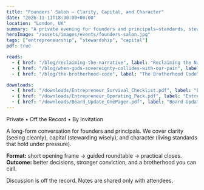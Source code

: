 ```yaml
---
title: "Founders’ Salon — Clarity, Capital, and Character"
date: "2026-11-11T18:30:00+00:00"
location: "London, UK"
summary: "A private evening for founders and principals—standards, stewardship, and long-arc thinking."
heroImage: "/assets/images/events/founders-salon.jpg"
tags: ["entrepreneurship", "stewardship", "capital"]
pdf: true

reads:
  - { href: "/blog/reclaiming-the-narrative", label: "Reclaiming the Narrative", sub: "Court-season clarity" }
  - { href: "/blog/when-gods-sovereignty-collides-with-our-pain", label: "Purpose in Pain", sub: "Endurance under fire" }
  - { href: "/blog/the-brotherhood-code", label: "The Brotherhood Code", sub: "Build your band of brothers" }

downloads:
  - { href: "/downloads/Entrepreneur_Survival_Checklist.pdf", label: "Entrepreneur Survival Checklist" }
  - { href: "/downloads/Entrepreneur_Operating_Pack.pdf", label: "Entrepreneur Operating Pack" }
  - { href: "/downloads/Board_Update_OnePager.pdf", label: "Board Update One-Pager" }
---
```


<HeroEyebrow>Private • Off the Record • By Invitation</HeroEyebrow>

A long-form conversation for founders and principals. We cover clarity (seeing cleanly), capital (stewarding wisely),
and character (living standards that hold under pressure).

**Format:** short opening frame → guided roundtable → practical closes.  
**Outcome:** better decisions, stronger conviction, and a brotherhood you can call.

<Callout tone="success" title="Chatham Rooms">
Discussion is off the record. Notes are shared only with attendees.
</Callout>

